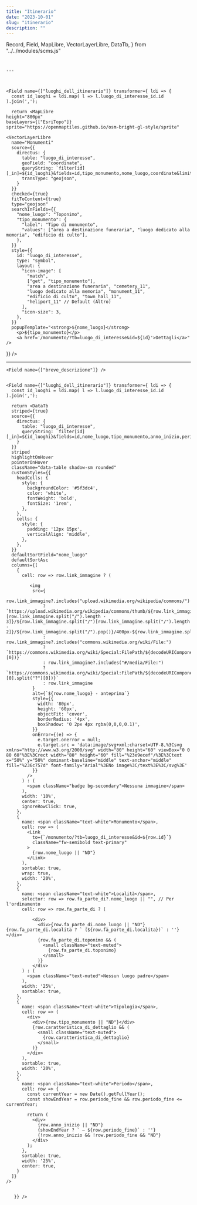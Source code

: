 ```yaml
---
title: "Itinerario"
date: "2023-10-01"
slug: "itinerario"
description: ""
---
```


  Record,
  Field,
  MapLibre,
  VectorLayerLibre,
  DataTb,
} from "../../modules/scms.js"



<Record>
    <h1><Field name={["nome_itinerario"]} /></h1>
    
    ---

  

    <Field name={["luoghi_dell_itinerario"]} transformer={ ldi => {
      const id_luoghi = ldi.map( l => l.luogo_di_interesse_id.id ).join(',');

      return <MapLibre
    height="800px"
    baseLayers={["EsriTopo"]}
    sprite="https://openmaptiles.github.io/osm-bright-gl-style/sprite"

>

    <VectorLayerLibre
      name="Monumenti"
      source={{
        directus: {
          table: "luogo_di_interesse",
          geoField: "coordinate",
          queryString: `filter[id][_in]=${id_luoghi}&fields=id,tipo_monumento,nome_luogo,coordinate&limit=-1`,
          transType: "geojson",
        }
      }}
      checked={true}
      fitToContent={true}
      type="geojson"
      searchInFields={{
        "nome_luogo": "Toponimo",
        "tipo_monumento": {
          "label": "Tipo di monumento",
          "values": ["area a destinazione funeraria", "luogo dedicato alla memoria", "edificio di culto"],
        },
      }}
      style={{
        id: "luogo_di_interesse",
        type: "symbol",
        layout: {
          "icon-image": [
            "match",
            ["get", "tipo_monumento"],
            "area a destinazione funeraria", "cemetery_11",
            "luogo dedicato alla memoria", "monument_11",
            "edificio di culto", "town_hall_11",
            "heliport_11" // Default (Altro)
          ],
          "icon-size": 3,
        },
      }}
      popupTemplate="<strong>${nome_luogo}</strong>
        <p>${tipo_monumento}</p>
        <a href='/monumento/?tb=luogo_di_interesse&id=${id}'>Dettagli</a>"
    />

  </MapLibre>
    }} />


  ---

    <Field name={["breve_descrizione"]} />


    <Field name={["luoghi_dell_itinerario"]} transformer={ ldi => {
      const id_luoghi = ldi.map( l => l.luogo_di_interesse_id.id ).join(',');

      return <DataTb
      striped={true}
      source={{
        directus: {
          table: "luogo_di_interesse",
          queryString: `filter[id][_in]=${id_luoghi}&fields=id,nome_luogo,tipo_monumento,anno_inizio,periodo_fine,caratteristica_di_dettaglio,link_immagine,fa_parte_di.nome_luogo,fa_parte_di.toponimo,fa_parte_di.localita&`
        }
      }}
      striped
      highlightOnHover
      pointerOnHover
      className="data-table shadow-sm rounded"
      customStyles={{
        headCells: {
          style: {
            backgroundColor: '#5f3dc4',
            color: 'white',
            fontWeight: 'bold',
            fontSize: '1rem',
          },
        },
        cells: {
          style: {
            padding: '12px 15px',
            verticalAlign: 'middle',
          },
        },
      }}
      defaultSortField="nome_luogo"
      defaultSortAsc
      columns={[
        {
          cell: row => row.link_immagine ? (
            
             <img 
              src={
                row.link_immagine?.includes("upload.wikimedia.org/wikipedia/commons/")
                  ? `https://upload.wikimedia.org/wikipedia/commons/thumb/${row.link_immagine.split("/")[row.link_immagine.split("/").length - 3]}/${row.link_immagine.split("/")[row.link_immagine.split("/").length - 2]}/${row.link_immagine.split("/").pop()}/400px-${row.link_immagine.split("/").pop()}`
                  : row.link_immagine?.includes("commons.wikimedia.org/wiki/File:")
                  ? `https://commons.wikimedia.org/wiki/Special:FilePath/${decodeURIComponent(row.link_immagine.split("File:").pop().split("?")[0])}`
                  : row.link_immagine?.includes("#/media/File:")
                  ? `https://commons.wikimedia.org/wiki/Special:FilePath/${decodeURIComponent(row.link_immagine.split("#/media/File:").pop().split("/")[0].split("?")[0])}`
                  : row.link_immagine
              }
              alt={`${row.nome_luogo} - anteprima`}
              style={{
                width: '80px',
                height: '60px',
                objectFit: 'cover',
                borderRadius: '4px',
                boxShadow: '0 2px 4px rgba(0,0,0,0.1)',
              }}
              onError={(e) => {
                e.target.onerror = null; 
                e.target.src = 'data:image/svg+xml;charset=UTF-8,%3Csvg xmlns="http://www.w3.org/2000/svg" width="80" height="60" viewBox="0 0 80 60"%3E%3Crect width="80" height="60" fill="%23e9ecef"/%3E%3Ctext x="50%" y="50%" dominant-baseline="middle" text-anchor="middle" fill="%236c757d" font-family="Arial"%3ENo image%3C/text%3E%3C/svg%3E'
              }}
            />  
          ) : (
            <span className="badge bg-secondary">Nessuna immagine</span>
          ),
          width: '10%',
          center: true,
          ignoreRowClick: true,
        },
        {
          name: <span className="text-white">Monumento</span>,
          cell: row => (
            <Link 
              to={`/monumento/?tb=luogo_di_interesse&id=${row.id}`}
              className="fw-semibold text-primary"
            >
              {row.nome_luogo || "ND"}
            </Link>
          ),
          sortable: true,
          wrap: true,
          width: '20%',
        },
        {
          name: <span className="text-white">Località</span>,
          selector: row => row.fa_parte_di?.nome_luogo || "", // Per l'ordinamento
          cell: row => row.fa_parte_di ? (
            
              <div>
                <div>{row.fa_parte_di.nome_luogo || "ND"}{row.fa_parte_di.localita ? ` (${row.fa_parte_di.localita})` : ''}</div>
                {row.fa_parte_di.toponimo && (
                  <small className="text-muted">
                    {row.fa_parte_di.toponimo}
                  </small>
                )}
              </div>
          ) : (
            <span className="text-muted">Nessun luogo padre</span>
          ),
          width: '25%',
          sortable: true,
        },
        {
          name: <span className="text-white">Tipologia</span>,
          cell: row => (
            <div>
              <div>{row.tipo_monumento || "ND"}</div>
              {row.caratteristica_di_dettaglio && (
                <small className="text-muted">
                  {row.caratteristica_di_dettaglio}
                </small>
              )}
            </div>
          ),
          sortable: true,
          width: '20%',
        },
        {
          name: <span className="text-white">Periodo</span>,
          cell: row => {
            const currentYear = new Date().getFullYear();
            const showEndYear = row.periodo_fine && row.periodo_fine <= currentYear;
            
            return (
              <div>
                {row.anno_inizio || "ND"}
                {showEndYear ? ` — ${row.periodo_fine}` : ''}
                {!row.anno_inizio && !row.periodo_fine && "ND"}
              </div>
            );
          },
          sortable: true,
          width: '25%',
          center: true,
        }
      ]}
    />


       }} />

    

</Record>
